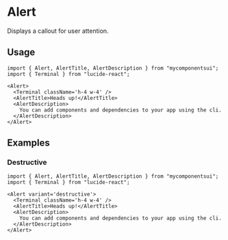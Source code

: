 

<Meta of={ComponentStories} />

# Alert

Displays a callout for user attention.

<Canvas of={ComponentStories.Default} />

<Controls />

## Usage

```tsx
import { Alert, AlertTitle, AlertDescription } from "mycomponentsui";
import { Terminal } from "lucide-react";
```

```tsx
<Alert>
  <Terminal className='h-4 w-4' />
  <AlertTitle>Heads up!</AlertTitle>
  <AlertDescription>
    You can add components and dependencies to your app using the cli.
  </AlertDescription>
</Alert>
```

## Examples

### Destructive

<Canvas of={ComponentStories.Destructive} />

```tsx
import { Alert, AlertTitle, AlertDescription } from "mycomponentsui";
import { Terminal } from "lucide-react";
```

```tsx
<Alert variant='destructive'>
  <Terminal className='h-4 w-4' />
  <AlertTitle>Heads up!</AlertTitle>
  <AlertDescription>
    You can add components and dependencies to your app using the cli.
  </AlertDescription>
</Alert>
```
